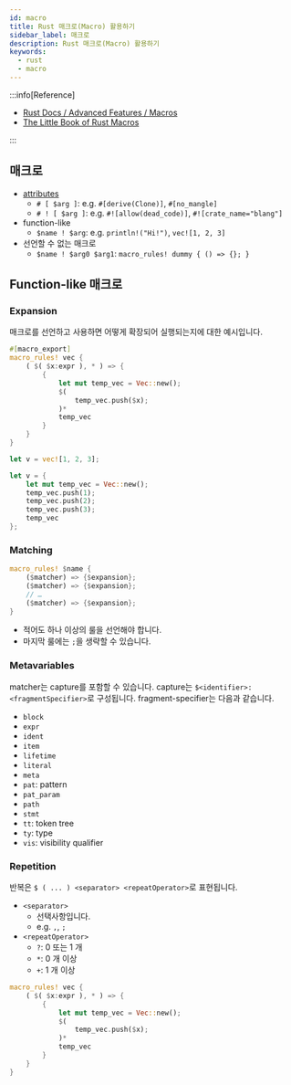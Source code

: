 ```yaml
---
id: macro
title: Rust 매크로(Macro) 활용하기
sidebar_label: 매크로
description: Rust 매크로(Macro) 활용하기
keywords:
  - rust
  - macro
---
```


:::info[Reference]

- [Rust Docs / Advanced Features / Macros](https://doc.rust-lang.org/book/ch20-05-macros.html)
- [The Little Book of Rust Macros](https://lukaswirth.dev/tlborm)

:::

## 매크로

- [attributes](https://doc.rust-lang.org/reference/attributes.html)
  - `# [ $arg ]`: e.g. `#[derive(Clone)]`, `#[no_mangle]`
  - `# ! [ $arg ]`: e.g. `#![allow(dead_code)]`, `#![crate_name="blang"]`
- function-like
  - `$name ! $arg`: e.g. `println!("Hi!")`, `vec![1, 2, 3]`
- 선언할 수 없는 매크로
  - `$name ! $arg0 $arg1`: `macro_rules! dummy { () => {}; }`

## Function-like 매크로

### Expansion

매크로를 선언하고 사용하면 어떻게 확장되어 실행되는지에 대한 예시입니다.

```rust
#[macro_export]
macro_rules! vec {
    ( $( $x:expr ), * ) => {
        {
            let mut temp_vec = Vec::new();
            $(
                temp_vec.push($x);
            )*
            temp_vec
        }
    }
}
```

```rust
let v = vec![1, 2, 3];
```

```rust
let v = {
    let mut temp_vec = Vec::new();
    temp_vec.push(1);
    temp_vec.push(2);
    temp_vec.push(3);
    temp_vec
};
```

### Matching

```rust
macro_rules! $name {
    ($matcher) => {$expansion};
    ($matcher) => {$expansion};
    // …
    ($matcher) => {$expansion};
}
```

- 적어도 하나 이상의 룰을 선언해야 합니다.
- 마지막 룰에는 `;`을 생략할 수 있습니다.

### Metavariables

matcher는 capture를 포함할 수 있습니다. capture는 `$<identifier>:<fragmentSpecifier>`로 구성됩니다. fragment-specifier는 다음과 같습니다.

- `block`
- `expr`
- `ident`
- `item`
- `lifetime`
- `literal`
- `meta`
- `pat`: pattern
- `pat_param`
- `path`
- `stmt`
- `tt`: token tree
- `ty`: type
- `vis`: visibility qualifier

### Repetition

반복은 `$ ( ... ) <separator> <repeatOperator>`로 표현됩니다.

- `<separator>`
  - 선택사항입니다.
  - e.g. `,`, `;`
- `<repeatOperator>`
  - `?`: 0 또는 1 개
  - `*`: 0 개 이상
  - `+`: 1 개 이상

```rust
macro_rules! vec {
    ( $( $x:expr ), * ) => {
        {
            let mut temp_vec = Vec::new();
            $(
                temp_vec.push($x);
            )*
            temp_vec
        }
    }
}
```
